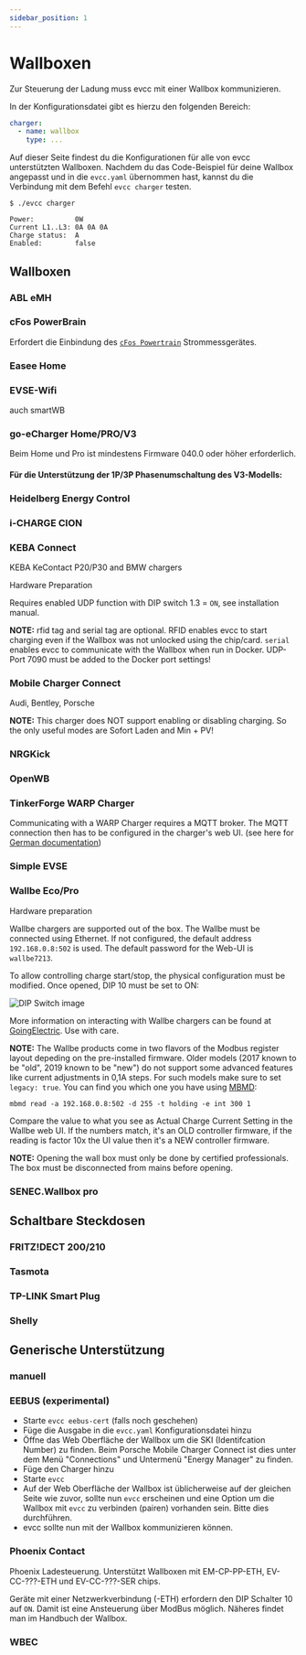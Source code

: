 ```yaml
---
sidebar_position: 1
---
```



# Wallboxen

Zur Steuerung der Ladung muss evcc mit einer Wallbox kommunizieren.

In der Konfigurationsdatei gibt es hierzu den folgenden Bereich:

```yaml
charger:
  - name: wallbox
    type: ...
```

Auf dieser Seite findest du die Konfigurationen für alle von evcc unterstützten Wallboxen.
Nachdem du das Code-Beispiel für deine Wallbox angepasst und in die `evcc.yaml` übernommen hast, kannst du die Verbindung mit dem Befehl `evcc charger` testen.

```
$ ./evcc charger

Power:          0W
Current L1..L3: 0A 0A 0A
Charge status:  A
Enabled:        false
```

## Wallboxen

### ABL eMH

<Config part="chargers" file="abl" />

<SponsorshipRequired />

### cFos PowerBrain

Erfordert die Einbindung des [`cFos Powertrain`](meters#powerbrain) Strommessgerätes.

<Config part="chargers" file="cfos" />

<SponsorshipRequired />

### Easee Home

<Config part="chargers" file="easee" />

<SponsorshipRequired />

### EVSE-Wifi

auch smartWB 

<Config part="chargers" file="evsewifi" />

### go-eCharger Home/PRO/V3

Beim Home und Pro ist mindestens Firmware 040.0 oder höher erforderlich.

<Tabs>
  <TabItem value="local" label="Local API" default>
    <Config part="chargers" file="go-e" />
  </TabItem>
  <TabItem value="cloud" label="Cloud API">
    <Config part="chargers" file="go-e-cloud" />
  </TabItem>
</Tabs>

#### Für die Unterstützung der 1P/3P Phasenumschaltung des V3-Modells:

<SponsorshipRequired />

### Heidelberg Energy Control

<Config part="chargers" file="heidelberg" />

### i-CHARGE CION

<Config part="chargers" file="i-charge-cion" />

### KEBA Connect

KEBA KeContact P20/P30 and BMW chargers

Hardware Preparation

Requires enabled UDP function with DIP switch 1.3 = `ON`, see installation manual.

__NOTE:__ rfid tag and serial tag are optional.
RFID enables evcc to start charging even if the Wallbox was not unlocked using the chip/card.
`serial` enables evcc to communicate with the Wallbox when run in Docker. UDP-Port 7090 must be added to the Docker port settings!

<Config part="chargers" file="keba" />

### Mobile Charger Connect

Audi, Bentley, Porsche

__NOTE:__ This charger does NOT support enabling or disabling charging. So the only useful modes are Sofort Laden and Min + PV!

<Config part="chargers" file="mcc" />

### NRGKick

<Tabs>
  <TabItem value="connect" label="HTTP" default>
    <Config part="chargers" file="nrgkick-connect" />
  </TabItem>
  <TabItem value="bluetooth" label="Bluetooth">
    <Config part="chargers" file="nrgkick-bluetooth" />
  </TabItem>
</Tabs>

### OpenWB

<Config part="chargers" file="openwb" />

### TinkerForge WARP Charger

Communicating with a WARP Charger requires a MQTT broker. The MQTT connection then has to be configured in the charger's web UI. (see here for [German documentation](https://www.warp-charger.com/api.html#mqtt))

<Config part="chargers" file="warp" />

### Simple EVSE

<Config part="chargers" file="simpleevse" />

### Wallbe Eco/Pro

Hardware preparation

Wallbe chargers are supported out of the box. The Wallbe must be connected using Ethernet. If not configured, the default address `192.168.0.8:502` is used. The default password for the Web-UI is `wallbe7213`.

To allow controlling charge start/stop, the physical configuration must be modified. Once opened, DIP 10 must be set to ON:

  ![DIP Switch image](wallbe_eco_dip10.jpeg)

More information on interacting with Wallbe chargers can be found at [GoingElectric](https://www.goingelectric.de/forum/viewtopic.php?p=1212583). Use with care.

__NOTE:__ The Wallbe products come in two flavors of the Modbus register layout depeding on the pre-installed firmware. Older models (2017 known to be "old", 2019 known to be "new") do not support some advanced features like current adjustments in 0,1A steps. For such models make sure to set `legacy: true`. You can find you which one you have using [MBMD](https://github.com/evcc-io/evcc/wiki/5):

```
mbmd read -a 192.168.0.8:502 -d 255 -t holding -e int 300 1
```

Compare the value to what you see as Actual Charge Current Setting in the Wallbe web UI. If the numbers match, it's an OLD controller firmware, if the reading is factor 10x the UI value then it's a NEW controller firmware.

__NOTE:__ Opening the wall box must only be done by certified professionals. The box must be disconnected from mains before opening.

<Config part="chargers" file="wallbe" />

### SENEC.Wallbox pro

<Config part="chargers" file="abl" />

<SponsorshipRequired />

## Schaltbare Steckdosen

### FRITZ!DECT 200/210

<Config part="chargers" file="fritzdect" />

### Tasmota

<Config part="chargers" file="tasmota" />

### TP-LINK Smart Plug

<Config part="chargers" file="tplink" />

### Shelly

<Config part="chargers" file="shelly" />

## Generische Unterstützung

### manuell

<Config part="chargers" file="custom" />

### EEBUS (experimental)

- Starte `evcc eebus-cert` (falls noch geschehen)
- Füge die Ausgabe in die `evcc.yaml` Konfigurationsdatei hinzu
- Öffne das Web Oberfläche der Wallbox um die SKI (Identifcation Number) zu finden. Beim Porsche Mobile Charger Connect ist dies unter dem Menü "Connections" und Untermenü "Energy Manager" zu finden.
- Füge den Charger hinzu
  <Config part="chargers" file="eebus" />
- Starte `evcc`
- Auf der Web Oberfläche der Wallbox ist üblicherweise auf der gleichen Seite wie zuvor, sollte nun `evcc` erscheinen und eine Option um die Wallbox mit `evcc` zu verbinden (pairen) vorhanden sein. Bitte dies durchführen.
- evcc sollte nun mit der Wallbox kommunizieren können.

### Phoenix Contact

Phoenix Ladesteuerung. Unterstützt Wallboxen mit EM-CP-PP-ETH, EV-CC-???-ETH und EV-CC-???-SER chips.

Geräte mit einer Netzwerkverbindung (-ETH) erfordern den DIP Schalter 10 auf `ON`. Damit ist eine Ansteuerung über ModBus möglich. Näheres findet man im Handbuch der Wallbox.

<Tabs>
  <TabItem value="em-eth" label="EM-ETH (Modbus TCP)" default>
    <Config part="chargers" file="phoenix-em-eth" />
  </TabItem>
  <TabItem value="ev-eth" label="EV-ETH (Modbus TCP)">
    <Config part="chargers" file="phoenix-ev-eth" />
  </TabItem>
  <TabItem value="em-ser" label="EV-SER (Modbus RTU)">
    <Config part="chargers" file="phoenix-ev-ser" />
  </TabItem>
</Tabs>

### WBEC

<Config part="chargers" file="wbec" />

